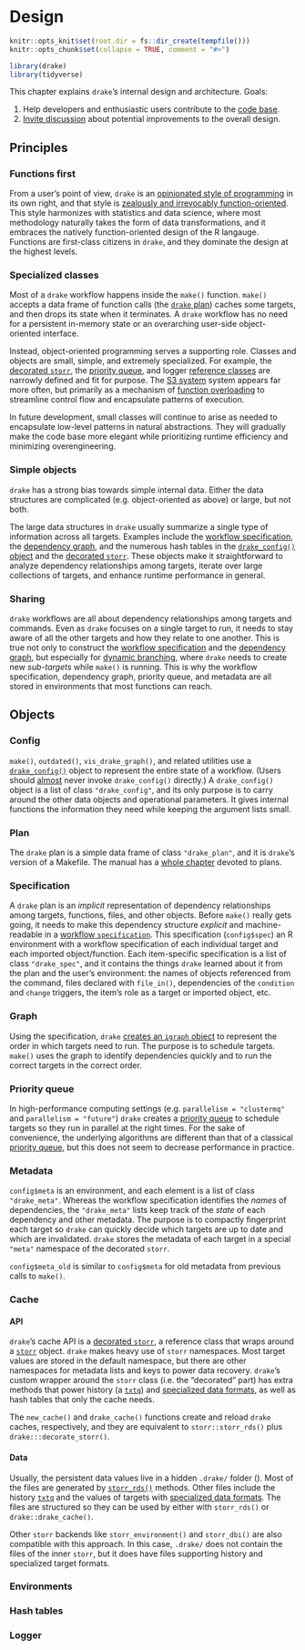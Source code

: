 # Design {#design}

```r
knitr::opts_knit$set(root.dir = fs::dir_create(tempfile()))
knitr::opts_chunk$set(collapse = TRUE, comment = "#>")
```

```r
library(drake)
library(tidyverse)
```

This chapter explains `drake`'s internal design and architecture. Goals:

1. Help developers and enthusiastic users contribute to the [code base](https://github.com/ropensci/drake).
2. [Invite discussion](https://github.com/ropensci/drake/issues) about potential improvements to the overall design.

## Principles

### Functions first

From a user's point of view, `drake` is an [opinionated style of programming](https://books.ropensci.org/drake/plans.html#intro-to-plans) in its own right, and that style is [zealously and irrevocably function-oriented](https://books.ropensci.org/drake/plans.html#functions). This style harmonizes with statistics and data science, where most methodology naturally takes the form of data transformations, and it embraces the natively function-oriented design of the R langauge. Functions are first-class citizens in `drake`, and they dominate the design at the highest levels.

### Specialized classes

Most of a `drake` workflow happens inside the `make()` function. `make()` accepts a data frame of function calls (the [`drake` plan](#plans)) caches some targets, and then drops its state when it terminates. A `drake` workflow has no need for a persistent in-memory state or an overarching user-side object-oriented interface.

Instead, object-oriented programming serves a supporting role. Classes and objects are small, simple, and extremely specialized. For example, the [decorated `storr`](https://github.com/ropensci/drake/blob/master/R/decorate_storr.R), the [priority queue](https://github.com/ropensci/drake/blob/master/R/priority_queue.R), and logger [reference classes](http://adv-r.had.co.nz/R5.html) are narrowly defined and fit for purpose. The [S3 system](http://adv-r.had.co.nz/S3.html) system appears far more often, but primarily as a mechanism of [function overloading](https://en.wikipedia.org/wiki/Function_overloading) to streamline control flow and encapsulate patterns of execution.

In future development, small classes will continue to arise as needed to encapsulate low-level patterns in natural abstractions. They will gradually make the code base more elegant while prioritizing runtime efficiency and minimizing overengineering.

### Simple objects

`drake` has a strong bias towards simple internal data. Either the data structures are complicated (e.g. object-oriented as above) or large, but not both.

The large data structures in `drake` usually summarize a single type of information across all targets. Examples include the [workflow specification](https://github.com/ropensci/drake/blob/master/R/create_drake_spec.R), the [dependency graph](https://github.com/ropensci/drake/blob/master/R/create_drake_graph.R), and the numerous hash tables in the [`drake_config()` object](https://github.com/ropensci/drake/blob/9bb212ee0512771e04a4bcbb9e9d8577458b27b9/R/make.R#L278-L286) and the [decorated `storr`](https://github.com/ropensci/drake/blob/9bb212ee0512771e04a4bcbb9e9d8577458b27b9/R/decorate_storr.R#L19-L24). These objects make it straightforward to analyze dependency relationships among targets, iterate over large collections of targets, and enhance runtime performance in general.

### Sharing

`drake` workflows are all about dependency relationships among targets and commands. Even as `drake` focuses on a single target to run, it needs to stay aware of all the other targets and how they relate to one another. This is true not only to construct the [workflow specification](https://github.com/ropensci/drake/blob/master/R/create_drake_spec.R) and the [dependency graph](https://github.com/ropensci/drake/blob/master/R/create_drake_graph.R), but especially for [dynamic branching](#dynamic), where `drake` needs to create new *sub-targets* while `make()` is running. This is why the workflow specification, dependency graph, priority queue, and metadata are all stored in environments that most functions can reach.

## Objects

### Config

`make()`, `outdated()`, `vis_drake_graph()`, and related utilities use a [`drake_config()`](https://docs.ropensci.org/drake/reference/drake_config.html) object to represent the entire state of a workflow. (Users should [almost](https://docs.ropensci.org/drake/reference/r_make.html) never invoke `drake_config()` directly.) A `drake_config()` object is a list of class `"drake_config"`, and its only purpose is to carry around the other data objects and operational parameters. It gives internal functions the information they need while keeping the argument lists small.

### Plan

The `drake` plan is a simple data frame of class `"drake_plan"`, and it is `drake`'s version of a Makefile. The manual has a [whole chapter](#plans) devoted to plans.

### Specification

A `drake` plan is an *implicit* representation of dependency relationships among targets, functions, files, and other objects. Before `make()` really gets going, it needs to make this dependency structure *explicit* and machine-readable in a [workflow `specification`](https://github.com/ropensci/drake/blob/master/R/create_drake_spec.R). This specification (`config$spec`) an R environment with a workflow specification of each individual target and each imported object/function. Each item-specific specification is a list of class `"drake_spec"`, and it contains the things `drake` learned about it from the plan and the user's environment: the names of objects referenced from the command, files declared with `file_in()`, dependencies of the `condition` and `change` triggers, the item's role as a target or imported object, etc.

### Graph

Using the specification, `drake` [creates an `igraph` object](https://github.com/ropensci/drake/blob/master/R/create_drake_graph.R) to represent the order in which targets need to run. The purpose is to schedule targets. `make()` uses the graph to identify dependencies quickly and to run the correct targets in the correct order.

### Priority queue

In high-performance computing settings (e.g. `parallelism = "clustermq"` and `parallelism = "future"`) `drake` creates a [priority queue](https://github.com/ropensci/drake/blob/master/R/priority_queue.R) to schedule targets so they run in parallel at the right times. For the sake of convenience, the underlying algorithms are different than that of a classical [priority queue](https://en.wikipedia.org/wiki/Priority_queue), but this does not seem to decrease performance in practice.

### Metadata

`config$meta` is an environment, and each element is a list of class `"drake_meta"`. Whereas the workflow specification identifies the *names* of dependencies, the `"drake_meta"` lists keep track of the *state* of each dependency and other metadata. The purpose is to compactly fingerprint each target so `drake` can quickly decide which targets are up to date and which are invalidated. `drake` stores the metadata of each target in a special `"meta"` namespace of the decorated `storr`.

`config$meta_old` is similar to `config$meta` for old metadata from previous calls to `make()`.

### Cache

#### API

`drake`'s cache API is a [decorated `storr`](https://github.com/ropensci/drake/blob/master/R/decorate_storr.R), a reference class that wraps around a [`storr`](github.com/richfitz/storr) object. `drake` makes heavy use of `storr` namespaces. Most target values are stored in the default namespace, but there are other namespaces for metadata lists and keys to power data recovery. `drake`'s custom wrapper around the `storr` class (i.e. the "decorated" part) has extra methods that power history (a [`txtq`](https://github.com/wlandau/txtq)) and [specialized data formats](https://books.ropensci.org/drake/plans.html#special-data-formats-for-targets), as well as hash tables that only the cache needs.

The `new_cache()` and `drake_cache()` functions create and reload `drake` caches, respectively, and they are equivalent to `storr::storr_rds()` plus `drake:::decorate_storr()`.

#### Data

Usually, the persistent data values live in a hidden `.drake/` folder (). Most of the files are generated by  [`storr_rds()`](http://richfitz.github.io/storr/reference/storr_rds.html) methods. Other files include the history [`txtq`](https://github.com/wlandau/txtq) and the values of targets with [specialized data formats](https://books.ropensci.org/drake/plans.html#special-data-formats-for-targets). The files are structured so they can be used by either with `storr_rds()` or `drake::drake_cache()`.

Other `storr` backends like `storr_environment()` and `storr_dbi()` are also compatible with this approach. In this case, `.drake/` does not contain the files of the inner `storr`, but it does have files supporting history and specialized target formats. 

### Environments

### Hash tables

### Logger

